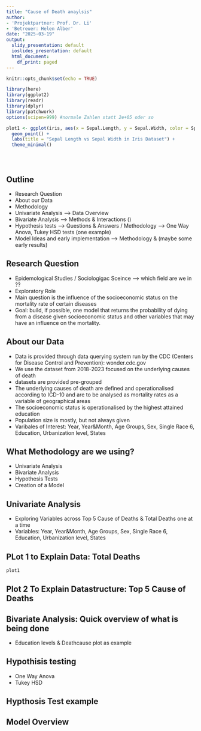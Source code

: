 ```yaml
---
title: "Cause of Death anaylsis"
author:
- 'Projektpartner: Prof. Dr. Li'
- 'Betreuer: Helen Alber'
date: "2025-03-19"
output:
  slidy_presentation: default
  ioslides_presentation: default
  html_document:
    df_print: paged
---
```


```r
knitr::opts_chunk$set(echo = TRUE)
```

```r
library(here)
library(ggplot2)
library(readr)
library(dplyr)
library(patchwork)
options(scipen=999) #normale Zahlen statt 2e+05 oder so
```

```r
plot1 <- ggplot(iris, aes(x = Sepal.Length, y = Sepal.Width, color = Species)) +
  geom_point() +
  labs(title = "Sepal Length vs Sepal Width in Iris Dataset") +
  theme_minimal()
```

```r

```

```r

```

```r

```

## Outline
- Research Question
- About our Data
- Methodology
- Univariate Analysis --> Data Overview
- Bivariate Analysis --> Methods & Interactions ()
- Hypothesis tests --> Questions & Answers / Methodology  --> One Way Anova, Tukey HSD tests (one example)
- Model Ideas and early implementation  --> Methodology & (maybe some early results)


## Research Question
- Epidemological Studies / Sociologigac Sceince --> which field are we in ??
- Exploratory Role
- Main question is the influence of the socioeconomic status on the mortality rate of certain diseases
- Goal: build, if possible, one model that returns the probability of dying from a disease given socioeconomic status and other variables that may have an influence on the mortality.


## About our Data
- Data is provided through data querying system run by the CDC (Centers for Disease Control and Prevention): wonder.cdc.gov
- We use the dataset from 2018-2023 focused on the underlying causes of death
- datasets are provided pre-grouped
- The underlying causes of death are defined and operationalised according to ICD-10 and are to be analysed as mortality rates as a variable of geographical areas
- The socioeconomic status is operationalised by the highest attained education
- Population size is mostly, but not always given
- Varibales of Interest: Year, Year&Month, Age Groups, Sex, Single Race 6, Education, Urbanization level, States


## What Methodology are we using?
- Univariate Analysis
- Bivariate Analysis
- Hypothesis Tests
- Creation of a Model


## Univariate Analysis
- Exploring Variables across Top 5 Cause of Deaths & Total Deaths one at a time
- Variables: Year, Year&Month, Age Groups, Sex, Single Race 6, Education, Urbanization level, States

## PLot 1 to Explain Data: Total Deaths
```r
plot1
```

## Plot 2 To Explain Datastructure: Top 5 Cause of Deaths

## Bivariate Analysis: Quick overview of what is being done
- Education levels & Deathcause plot as example

## Hypothisis testing
- One Way Anova 
- Tukey HSD

## Hypthosis Test example

## Model Overview

## 

